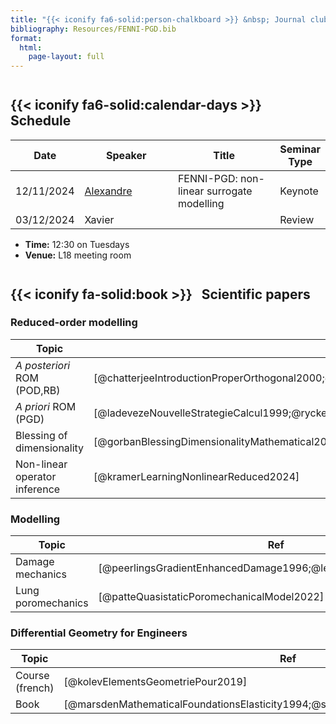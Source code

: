 ```yaml
---
title: "{{< iconify fa6-solid:person-chalkboard >}} &nbsp; Journal club"
bibliography: Resources/FENNI-PGD.bib
format:
  html:
    page-layout: full
---
```


:::: {style='margin-top: 3em;'}
::::

## {{< iconify fa6-solid:calendar-days >}} &nbsp; Schedule

| Date           | Speaker                              | Title                                     | Seminar Type |
|----------------|--------------------------------------|-------------------------------------------|--------------|
| 12/11/2024    | [Alexandre](https://alexandredabyseesaram.github.io/)                            | FENNI-PGD: non-linear surrogate modelling | Keynote      |
| 03/12/2024    | Xavier                                 |                                           | Review       |


- **Time:** 12:30 on Tuesdays
- **Venue:** L18 meeting room

:::: {style='margin-top: 3em;'}
::::

## {{< iconify fa-solid:book >}} &nbsp; Scientific papers

### Reduced-order modelling

|       Topic            | Ref                                      |
|------------------------|------------------------------------------|
|       *A posteriori* ROM (POD,RB)              | [@chatterjeeIntroductionProperOrthogonal2000;@madayPrioriConvergenceTheory2002;@madayReducedBasisElementMethod2002] |
|       *A priori* ROM (PGD)              | [@ladevezeNouvelleStrategieCalcul1999;@ryckelynckPrioriModelReduction2006;@chinestaShortReviewModel2011] |
|       Blessing of dimensionality              | [@gorbanBlessingDimensionalityMathematical2018; @gorbanBlessingDimensionalitySeparation2016]  |
|       Non-linear operator inference              | [@kramerLearningNonlinearReduced2024] |


### Modelling

|       Topic            | Ref                                      |
|------------------------|------------------------------------------|
|       Damage mechanics          | [@peerlingsGradientEnhancedDamage1996;@lemaitre_engineering_2005]             |
|       Lung poromechanics           | [@patteQuasistaticPoromechanicalModel2022]             |


### Differential Geometry for Engineers 

|       Topic            | Ref                                      |
|------------------------|------------------------------------------|
|       Course (french)          | [@kolevElementsGeometriePour2019]             |
|       Book           | [@marsdenMathematicalFoundationsElasticity1994;@sahraeeTensorCalculusDifferential2023]             |

